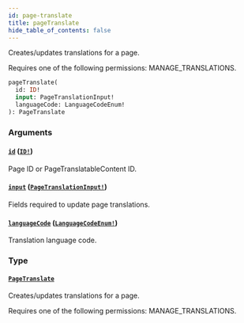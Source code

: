 ```yaml
---
id: page-translate
title: pageTranslate
hide_table_of_contents: false
---
```


Creates/updates translations for a page.

Requires one of the following permissions: MANAGE_TRANSLATIONS.

```graphql
pageTranslate(
  id: ID!
  input: PageTranslationInput!
  languageCode: LanguageCodeEnum!
): PageTranslate
```

### Arguments

#### [`id`](#) ([`ID!`](../../../developer/api-reference/scalars/id))

Page ID or PageTranslatableContent ID.

#### [`input`](#) ([`PageTranslationInput!`](../../../developer/api-reference/inputs/page-translation-input))

Fields required to update page translations.

#### [`languageCode`](#) ([`LanguageCodeEnum!`](../../../developer/api-reference/enums/language-code-enum))

Translation language code.

### Type

#### [`PageTranslate`](../../../developer/api-reference/objects/page-translate)

Creates/updates translations for a page.

Requires one of the following permissions: MANAGE_TRANSLATIONS.

